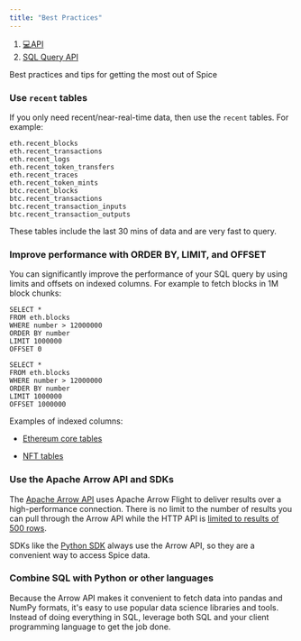 ```yaml
---
title: "Best Practices"
---
```


1. [💻API](/api)
2. [SQL Query API](/api/sql-query)

Best practices and tips for getting the most out of Spice

### Use `recent` tables

If you only need recent/near-real-time data, then use the `recent` tables. For example:

```
eth.recent_blocks
eth.recent_transactions
eth.recent_logs
eth.recent_token_transfers
eth.recent_traces
eth.recent_token_mints
btc.recent_blocks
btc.recent_transactions
btc.recent_transaction_inputs
btc.recent_transaction_outputs
```

These tables include the last 30 mins of data and are very fast to query.

### Improve performance with ORDER BY, LIMIT, and OFFSET

You can significantly improve the performance of your SQL query by using limits and offsets on indexed columns. For example to fetch blocks in 1M block chunks:

```
SELECT *
FROM eth.blocks
WHERE number > 12000000
ORDER BY number
LIMIT 1000000
OFFSET 0
```

```
SELECT *
FROM eth.blocks
WHERE number > 12000000
ORDER BY number
LIMIT 1000000
OFFSET 1000000
```

Examples of indexed columns:

* [Ethereum core tables](https://docs.spice.ai/reference/sql-query-tables#improving-query-performance-indexed-columns)

* [NFT tables](https://docs.spice.ai/reference/sql-query-tables/nft-tables#improving-query-performance-indexed-columns)

### Use the Apache Arrow API and SDKs

The [Apache Arrow API](/api/sql-query/apache-arrow-flight-api) uses Apache Arrow Flight to deliver results over a high-performance connection. There is no limit to the number of results you can pull through the Arrow API while the HTTP API is [limited to results of 500 rows](/reference/limitations).

SDKs like the [Python SDK](/sdks/python-sdk) always use the Arrow API, so they are a convenient way to access Spice data.

### Combine SQL with Python or other languages

Because the Arrow API makes it convenient to fetch data into pandas and NumPy formats, it's easy to use popular data science libraries and tools. Instead of doing everything in SQL, leverage both SQL and your client programming language to get the job done.

